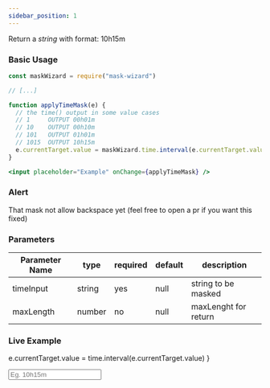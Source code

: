 ```yaml
---
sidebar_position: 1
---
```



Return a *string* with format: 10h15m

### Basic Usage

```jsx
const maskWizard = require("mask-wizard")

// [...]

function applyTimeMask(e) {
  // the time() output in some value cases
  // 1     OUTPUT 00h01m
  // 10    OUTPUT 00h10m
  // 101   OUTPUT 01h01m
  // 1015  OUTPUT 10h15m
  e.currentTarget.value = maskWizard.time.interval(e.currentTarget.value)
}

<input placeholder="Example" onChange={applyTimeMask} />
```

<div className="alert">
<div className="alert-children">

<FiAlertTriangle/>
<h3>Alert</h3>

</div>

<span className="alert-children">That mask not allow backspace yet (feel free to open a pr if you want this fixed)</span>

</div>

### Parameters

| Parameter Name | type   | required | default | description          |
|----------------|--------|----------|---------|----------------------|
| timeInput      | string | yes      | null    | string to be masked  |
| maxLength      | number | no       | null    | maxLenght for return |

### Live Example

   e.currentTarget.value = time.interval(e.currentTarget.value)
}

<input placeholder="Eg. 10h15m" onChange={applyTimeMask}/>
